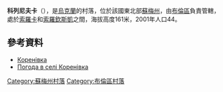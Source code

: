 {{coord|51|6|34|N|33|37|48|E|scale:100000_region:UA|display=title}}

'''科列尼夫卡'''（{{lang-uk|Коренівка}}），是[[烏克蘭|烏克蘭]]的村落，位於該國東北部[[蘇梅州|蘇梅州]]，由[[布倫區_(烏克蘭)|布倫區]]負責管轄，處於[[索羅卡_(布倫區)|索羅卡]]和[[索羅欽斯凱|索羅欽斯凱]]之間，海拔高度161米，2001年人口44。

==參考資料==
* [http://w1.c1.rada.gov.ua/pls/z7502/A005?rdat1=02.02.2010&rf7571=28729 Коренівка]
* [http://weather.in.ua/ua/symskaja/11455 Погода в селі Коренівка] {{Wayback|url=http://weather.in.ua/ua/symskaja/11455 |date=20111220000418 }}

{{DEFAULTSORT:Коренівка}}

[[Category:蘇梅州村落|Category:蘇梅州村落]]
[[Category:布倫區村落|Category:布倫區村落]]


{{Sumy-geo-stub}}